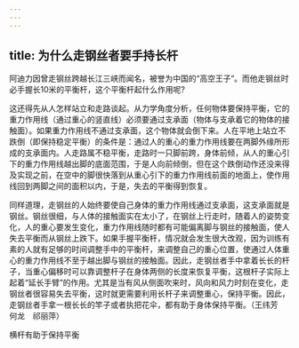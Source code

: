 ```yaml
---
---
---
```

title: 为什么走钢丝者要手持长杆
---




阿迪力因曾走钢丝跨越长江三峡而闻名，被誉为中国的“高空王子”。而他走钢丝时必手握长10米的平衡杆，这个平衡杆起什么作用呢?

这还得先从人怎样站立和走路谈起。从力学角度分析，任何物体要保持平衡，它的重力作用线（通过重心的竖直线）必须要通过支承面（物体与支承着它的物体的接触面）。如果重力作用线不通过支承面，这个物体就会倒下来。人在平地上站立不跌倒（即保持稳定平衡）的条件是：通过人的重心的重力作用线要在两脚外缘所形成的支承面内。人走路属不稳平衡，走路时一只脚前跨，身体前倾，从人的重心引下的重力作用线越出脚的底面范围，于是人向前倾倒，但在这个跌倒动作还没来得及实现之前，在空中的脚很快落到从重心引下的重力作用线前面的地面上，使作用线回到两脚之间的面积以内，于是，失去的平衡得到恢复。

同样道理，走钢丝的人始终要使自己身体的重力作用线通过支承面，这支承面就是钢丝。钢丝很细，与人体的接触面实在太小了，在钢丝上行走时，随着人的姿势变化，人的重心要发生变化，重力作用线随时都有可能偏离脚与钢丝的接触面，使人失去平衡而从钢丝上跌下。如果手握平衡杆，情况就会发生很大改观，因为训练有素的人就有足够的时间调整手中的平衡杆，来调整自己的重心位置，使通过人体重心的重力作用线不至于越出脚与钢丝的接触面。因此，走钢丝者手中拿着长长的杆子，当重心偏移时可以靠调整杆子在身体两侧的长度来恢复平衡，这根杆子实际上起着“延长手臂”的作用。尤其是当有风从侧面吹来时，风向和风力时刻在变化，走钢丝者很容易失去平衡，这时就更需要利用长杆子来调整重心，保持平衡。因此，走钢丝者手拿一根长长的竿子或者执把花伞，都有助于身体保持平衡。（王纬芳　何龙　祁丽萍）

横杆有助于保持平衡